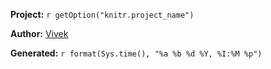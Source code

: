 **Project:** `r getOption("knitr.project_name")`

**Author:** [Vivek](mailto:vir@stowers.org)

**Generated:** `r format(Sys.time(), "%a %b %d %Y, %I:%M %p")`
